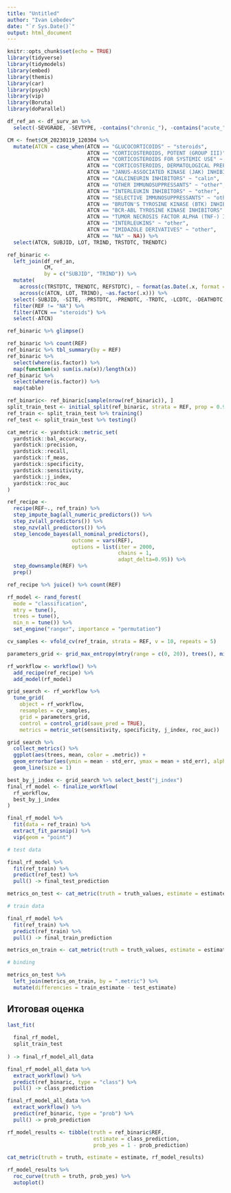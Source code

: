 ```yaml
---
title: "Untitled"
author: "Ivan Lebedev"
date: "`r Sys.Date()`"
output: html_document
---
```


```r
knitr::opts_chunk$set(echo = TRUE)
library(tidyverse)
library(tidymodels)
library(embed)
library(themis)
library(car)
library(psych)
library(vip)
library(Boruta)
library(doParallel)
```

```r
df_ref_an <- df_surv_an %>% 
  select(-SEVGRADE,	-SEVTYPE, -contains("chronic_"), -contains("acute_"), -event, -etime, -futime)

CM <- fnet$CM_20230119_120304 %>% 
  mutate(ATCN = case_when(ATCN == "GLUCOCORTICOIDS" ~ "steroids", 
                          ATCN == "CORTICOSTEROIDS, POTENT (GROUP III)" ~ "steroids",
                          ATCN == "CORTICOSTEROIDS FOR SYSTEMIC USE" ~ "steroids",
                          ATCN == "CORTICOSTEROIDS, DERMATOLOGICAL PREPARATIONS" ~ "steroids",
                          ATCN == "JANUS-ASSOCIATED KINASE (JAK) INHIBITORS" ~ "jak",
                          ATCN == "CALCINEURIN INHIBITORS" ~ "calin",
                          ATCN == "OTHER IMMUNOSUPPRESSANTS" ~ "other",
                          ATCN == "INTERLEUKIN INHIBITORS" ~ "other",
                          ATCN == "SELECTIVE IMMUNOSUPPRESSANTS" ~ "other",
                          ATCN == "BRUTON'S TYROSINE KINASE (BTK) INHIBITORS" ~ "other",
                          ATCN == "BCR-ABL TYROSINE KINASE INHIBITORS" ~ "other",
                          ATCN == "TUMOR NECROSIS FACTOR ALPHA (TNF-) INHIBITORS" ~ "other",
                          ATCN == "INTERLEUKINS" ~ "other",
                          ATCN == "IMIDAZOLE DERIVATIVES" ~ "other",
                          ATCN == "NA" ~ NA)) %>% 
  select(ATCN, SUBJID, LOT, TRIND, TRSTDTC, TRENDTC)

ref_binaric <- 
  left_join(df_ref_an, 
            CM,
            by = c("SUBJID", "TRIND")) %>% 
  mutate(
    across(c(TRSTDTC, TRENDTC, REFSTDTC), ~ format(as.Date(.x, format = "%d/%m/%Y"), "%d.%m.%Y")),
    across(c(ATCN, LOT, TRIND), ~as.factor(.x))) %>%
  select(-SUBJID, -SITE, -PRSTDTC, -PRENDTC, -TRDTC, -LCDTC, -DEATHDTC, -RELAPDTC, -GVHDDTC, -REFSTDTC, -TRSTDTC, -TRENDTC, -ALIVE, -LOT, -RELAPYN) %>% 
  filter(REF != "NA") %>%
  filter(ATCN == "steroids") %>% 
  select(-ATCN)
```

```r
ref_binaric %>% glimpse()
```

```r
ref_binaric %>% count(REF)
ref_binaric %>% tbl_summary(by = REF)
ref_binaric %>% 
  select(where(is.factor)) %>% 
  map(function(x) sum(is.na(x))/length(x))
ref_binaric %>% 
  select(where(is.factor)) %>% 
  map(table)
```

```r
ref_binaric<- ref_binaric[sample(nrow(ref_binaric)), ]
split_train_test <- initial_split(ref_binaric, strata = REF, prop = 0.9)
ref_train <- split_train_test %>% training()
ref_test <- split_train_test %>% testing()
```

```r
cat_metric <- yardstick::metric_set(
  yardstick::bal_accuracy,
  yardstick::precision,
  yardstick::recall,
  yardstick::f_meas,
  yardstick::specificity,
  yardstick::sensitivity,
  yardstick::j_index,
  yardstick::roc_auc
)
```

```r
ref_recipe <- 
  recipe(REF~., ref_train) %>% 
  step_impute_bag(all_numeric_predictors()) %>% 
  step_zv(all_predictors()) %>% 
  step_nzv(all_predictors()) %>%
  step_lencode_bayes(all_nominal_predictors(), 
                     outcome = vars(REF), 
                     options = list(iter = 2000, 
                                    chains = 1, 
                                    adapt_delta=0.95)) %>%
  step_downsample(REF) %>% 
  prep()

ref_recipe %>% juice() %>% count(REF)
```

```r
rf_model <- rand_forest(
  mode = "classification",
  mtry = tune(),
  trees = tune(),
  min_n = tune()) %>%
  set_engine("ranger", importance = "permutation")
```

```r
cv_samples <- vfold_cv(ref_train, strata = REF, v = 10, repeats = 5)
```

```r
parameters_grid <- grid_max_entropy(mtry(range = c(0, 20)), trees(), min_n(), size = 80)
```

```r
rf_workflow <- workflow() %>% 
  add_recipe(ref_recipe) %>% 
  add_model(rf_model)
```

```r
grid_search <- rf_workflow %>%
  tune_grid(
    object = rf_workflow,
    resamples = cv_samples,
    grid = parameters_grid,
    control = control_grid(save_pred = TRUE),
    metrics = metric_set(sensitivity, specificity, j_index, roc_auc))
```

```r
grid_search %>%
  collect_metrics() %>%
  ggplot(aes(trees, mean, color = .metric)) + 
  geom_errorbar(aes(ymin = mean - std_err, ymax = mean + std_err), alpha = 0.8) +
  geom_line(size = 1)
```

```r
best_by_j_index <- grid_search %>% select_best("j_index")
final_rf_model <- finalize_workflow(
  rf_workflow,
  best_by_j_index
)
```

```r
final_rf_model %>%
  fit(data = ref_train) %>%
  extract_fit_parsnip() %>%
  vip(geom = "point")
```

```r
# test data

final_rf_model %>%
  fit(ref_train) %>%
  predict(ref_test) %>%
  pull() -> final_test_prediction

metrics_on_test <- cat_metric(truth = truth_values, estimate = estimate_values, tibble(truth_values = ref_test$REF, estimate_values = final_test_prediction)) %>% rename(test_estimate = `.estimate`) %>% select(!`.estimator`)

# train data

final_rf_model %>%
  fit(ref_train) %>%
  predict(ref_train) %>%
  pull() -> final_train_prediction

metrics_on_train <- cat_metric(truth = truth_values, estimate = estimate_values, tibble(truth_values = ref_train$REF, estimate_values = final_train_prediction)) %>% rename(train_estimate = `.estimate`) %>% select(!`.estimator`)

# binding

metrics_on_test %>%
  left_join(metrics_on_train, by = ".metric") %>%
  mutate(differencies = train_estimate - test_estimate)
```

## Итоговая оценка

```r
last_fit(
  
  final_rf_model,
  split_train_test
  
) -> final_rf_model_all_data

final_rf_model_all_data %>%
  extract_workflow() %>%
  predict(ref_binaric, type = "class") %>%
  pull() -> class_prediction

final_rf_model_all_data %>%
  extract_workflow() %>%
  predict(ref_binaric, type = "prob") %>%
  pull() -> prob_prediction

rf_model_results <- tibble(truth = ref_binaric$REF,
                            estimate = class_prediction,
                            prob_yes = 1 - prob_prediction)

cat_metric(truth = truth, estimate = estimate, rf_model_results) 

rf_model_results %>%
  roc_curve(truth = truth, prob_yes) %>%
  autoplot()

```











